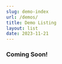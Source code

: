 ```yaml
---
slug: demo-index
url: /demos/
title: Demo Listing
layout: list
date: 2023-11-21
---
```


### Coming Soon!